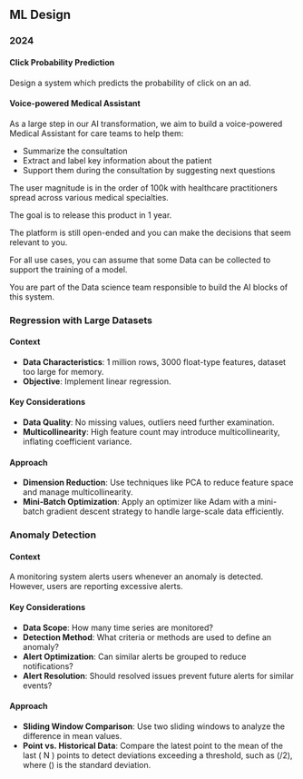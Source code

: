 ## ML Design

### 2024 {-}

#### Click Probability Prediction {-}

Design a system which predicts the probability of click on an ad.

#### Voice-powered Medical Assistant {-}

As a large step in our AI transformation, we aim to build a voice-powered Medical Assistant for care teams to help them:

- Summarize the consultation
- Extract and label key information about the patient
- Support them during the consultation by suggesting next questions

The user magnitude is in the order of 100k with healthcare practitioners spread across various medical specialties.

The goal is to release this product in 1 year.

The platform is still open-ended and you can make the decisions that seem relevant to you.

For all use cases, you can assume that some Data can be collected to support the training of a model.

You are part of the Data science team responsible to build the AI blocks of this system.

### Regression with Large Datasets {-}

#### Context {-}
 - **Data Characteristics**: 1 million rows, 3000 float-type features, dataset too large for memory.
 - **Objective**: Implement linear regression.

#### Key Considerations {-}
 - **Data Quality**: No missing values, outliers need further examination.
 - **Multicollinearity**: High feature count may introduce multicollinearity, inflating coefficient variance.

#### Approach {-}
 - **Dimension Reduction**: Use techniques like PCA to reduce feature space and manage multicollinearity.
 - **Mini-Batch Optimization**: Apply an optimizer like Adam with a mini-batch gradient descent strategy to handle large-scale data efficiently.

### Anomaly Detection

#### Context

A monitoring system alerts users whenever an anomaly is detected. However, users are reporting excessive alerts.

#### Key Considerations
- **Data Scope**: How many time series are monitored?
- **Detection Method**: What criteria or methods are used to define an anomaly?
- **Alert Optimization**: Can similar alerts be grouped to reduce notifications?
- **Alert Resolution**: Should resolved issues prevent future alerts for similar events?

#### Approach
- **Sliding Window Comparison**: Use two sliding windows to analyze the difference in mean values.
- **Point vs. Historical Data**: Compare the latest point to the mean of the last \( N \) points to detect deviations exceeding a threshold, such as \(\sigma/2\), where \(\sigma\) is the standard deviation.
